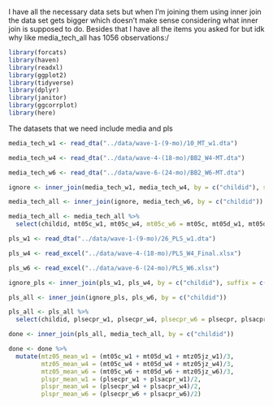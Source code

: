 


I have all the necessary data sets but when I'm joining them using inner join the 
data set gets bigger which doesn't make sense considering what inner join is 
supposed to do. Besides that I have all the items you asked for but idk why like media_tech_all has 1056 observations:/

```r
library(forcats)
library(haven)
library(readxl)
library(ggplot2)
library(tidyverse)
library(dplyr)
library(janitor)
library(ggcorrplot)
library(here)
```


The datasets that we need include media and pls
```r
media_tech_w1 <- read_dta("../data/wave-1-(9-mo)/10_MT_w1.dta")

media_tech_w4 <- read_dta("../data/wave-4-(18-mo)/BB2_W4-MT.dta")

media_tech_w6 <- read_dta("../data/wave-6-(24-mo)/BB2_W6-MT.dta")
```

```r
ignore <- inner_join(media_tech_w1, media_tech_w4, by = c("childid"), suffix = c("_w1", "_w4"))

media_tech_all <- inner_join(ignore, media_tech_w6, by = c("childid"))
```

```r
media_tech_all <- media_tech_all %>% 
  select(childid, mt05c_w1, mt05c_w4, mt05c_w6 = mt05c, mt05d_w1, mt05d_w4, mt05d_w6= mt05d,  mtz05jz_w1, mtz05jz_w4, mtz05jz_w6 = mtz05jz)
```

```r
pls_w1 <- read_dta("../data/wave-1-(9-mo)/26_PLS_w1.dta")

pls_w4 <- read_excel("../data/wave-4-(18-mo)/PLS_W4_Final.xlsx")

pls_w6 <- read_excel("../data/wave-6-(24-mo)/PLS_W6.xlsx")
```

```r
ignore_pls <- inner_join(pls_w1, pls_w4, by = c("childid"), suffix = c("_w1", "_w4"))

pls_all <- inner_join(ignore_pls, pls_w6, by = c("childid"))

```

```r
pls_all <- pls_all %>% 
  select(childid, plsecpr_w1, plsecpr_w4, plsecpr_w6 = plsecpr, plsacpr_w1, plsacpr_w4, plsacpr_w6 = plsacpr)
```

```r
done <- inner_join(pls_all, media_tech_all, by = c("childid")) 

done <- done %>% 
  mutate(mtz05_mean_w1 = (mt05c_w1 + mt05d_w1 + mtz05jz_w1)/3,
         mtz05_mean_w4 = (mt05c_w4 + mt05d_w4 + mtz05jz_w4)/3,
         mtz05_mean_w6 = (mt05c_w6 + mt05d_w6 + mtz05jz_w6)/3,
         plspr_mean_w1 = (plsecpr_w1 + plsacpr_w1)/2,
         plspr_mean_w4 = (plsecpr_w4 + plsacpr_w4)/2,
         plspr_mean_w6 = (plsecpr_w6 + plsacpr_w6)/2)
```






